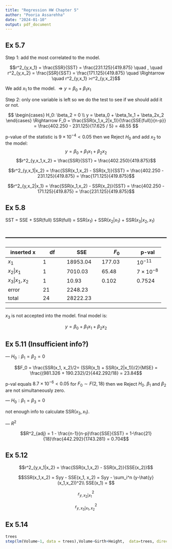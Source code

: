 ```yaml
---
title: "Regression HW Chapter 5"
author: "Pooria Assarehha"
date: "2024-01-10"
output: pdf_document
---
```


## Ex 5.7

Step 1: add the most correlated to the model.

$$r^2_{y,x_1} = \frac{SSR}{SST}  = \frac{231.125}{419.875} \quad , \quad r^2_{y,x_2} = \frac{SSR}{SST}  = \frac{171.125}{419.875} \quad \Rightarrow 
\quad r^2_{y,x_1} >r^2_{y,x_2}$$

We add $x_1$ to the model. $\Rightarrow y = \beta_0 + \beta_1 x_1$ 

Step 2: only one variable is left so we do the test to see if we should add it or not.

$$
\begin{cases}
H_0: \beta_2 = 0 \\
y = \beta_0 + \beta_1x_1 + \beta_2x_2
\end{cases} \Rightarrow F_0 = \frac{SSR(x_1,x_2|x_1)}{\frac{SSE(full)}{n-p}} = \frac{402.250 - 231.125}{17.625 / 5} = 48.55
$$

p-value of the statistic is $9\times 10^{-4} < 0.05$ then we Reject $H_0$ and add $x_2$ to the model:
$$ y = \beta_0 + \beta_1x_1 + \beta_2x_2 $$
$$r^2_{y,x_1,x_2} = \frac{SSR}{SST} = \frac{402.250}{419.875}$$

$$r^2_{y,x_1|x_2} = \frac{SSR(x_1,x_2) - SSR(x_1)}{SST} = \frac{402.250 - 231.125}{419.875} = \frac{171.125}{419.875}$$

$$r^2_{y,x_2|x_1} = \frac{SSR(x_1,x_2) - SSR(x_2)}{SST} = \frac{402.250 - 171.125}{419.875} = \frac{231.125}{419.875}$$

## Ex 5.8

SST = SSE + SSR(full)
SSR(full) = SSR($x_1$) + SSR($x_2|x_1$) + SSR($x_3 | x_2 , x_1$)

------------------------------------------------------------------------
------------------------------------------------------------------------
inserted x    |     df    |    SSE        |     $F_0$     |   p-val    |
------------- | --------- | ------------- | ------------- | ---------- |
$x_1$         |     1     |   18953.04    |   177.03      | $10^{-11}$ |
$x_2 | x_1$   |     1     |   7010.03     |   65.48       | $7\times10^{-8}$|
$x_3|x_1,x_2$ |     1     |   10.93       |   0.102       | $0.7524$   |
error         |     21    |   2248.23     |               |            |
total         |     24    |   28222.23    |               |            |
------------------------------------------------------------------------

$x_3$ is not accepted into the model. final model is:

$$y = \beta_0 + \beta_1x_1 + \beta_2x_2 $$

## Ex 5.11  (Insufficient info?)

--- $H_0: \beta_1 = \beta_2 = 0$

$$F_0 = \frac{SSR(x_1, x_2)/2= (SSR(x_1) + SSR(x_2|x_1))/2}{MSE}  = \frac{(981.326 + 190.232)/2}{442.292/18} = 23.84$$

p-val equals $8.7 \times 10^{-6} < 0.05$ for $F_0 \sim F(2,18)$ then we Reject $H_0$.
$\beta_1$ and $\beta_2$ are not simultaneously zero.

--- $H_0: \beta_1 = \beta_3 = 0$

not enough info to calculate SSR($x_3,x_1$).

--- $R^2$

$$R^2_{adj} = 1 - \frac{n-1}{n-p}\frac{SSE}{SST} = 1-\frac{21}{18}\frac{442.292}{1743.281} = 0.704$$

## Ex 5.12

$$r^2_{y,x_1|x_2} = \frac{SSR(x_1,x_2) - SSR(x_2)}{SSE(x_2)}$$

$$SSR(x_1,x_2) = Syy - SSE(x_1, x_2) = Syy - \sum_i^n (y-\hat{y}(x_1,x_2))^2\\
SSE(x_1) = $$

$$r^2_{y,x_2|x_1}$$

$$r^2_{y,x_3|x_1,x_2}$$


## Ex 5.14
```r
trees
step(lm(Volume~1, data = trees),Volume~Girth+Height,  data=trees, direction = "forward", test="F")
```
